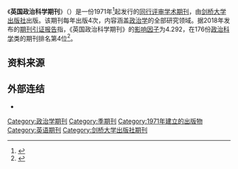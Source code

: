 {{Infobox journal
| title = 英国政治科学期刊<br/>{{lang|en|''British Journal of Political Science''}}
| cover =
| discipline = [[政治科学|政治科学]]
| language     = [[英文|英文]]
| abbreviation = Br. J. Political Sci.
| formernames = 
| publisher = [[剑桥大学出版社|剑桥大学出版社]]
| country = 
| editor = Shaun Bowler, Sona Golder, Robert Johns, René Lindstädt
| frequency = [[季刊|季刊]]
| history = 1971年至今
| impact = 4.292
| impact-year = 2018
| openaccess =
| website = https://www.cambridge.org/core/journals/british-journal-of-political-science
| JSTOR = 00071234
| OCLC = 863011750
| LCCN = 70022767
| CODEN =
| ISSN = 0007-1234
| eISSN = 1469-2112 
}}

《'''英国政治科学期刊'''》（{{lang|en|''British Journal of Political Science''}}）是一份1971年<ref>{{cite book |editor1=Madeleine Grawitz |editor2=Jean Leca |author=Elisabeth Gayon |date=1985 |title=Traité de science politique |chapter=Guide documentaire de l'étudiant et du chercheur en science politique |page=305 |language=fr |publisher=Presses Universitaires de France |isbn=2-13-038858-2}}</ref>起发行的[[同行评审|同行评审]][[学术期刊|学术期刊]]，由[[剑桥大学出版社|剑桥大学出版社]]出版。该期刊每年出版4次，内容涵盖[[政治学|政治学]]的全部研究领域。据2018年发布的[[期刊引证报告|期刊引证报告]]指，《英国政治科学期刊》的[[影响因子|影响因子]]为4.292，在176份[[政治科学|政治科学]]类的期刊排名第4位<ref name=WoS>{{cite book |year=2018 |chapter=Journals Ranked by Impact: Political Science |title=2018 Journal Citation Reports |publisher=Thomson Reuters |edition=Social Sciences |series=Web of Science}}</ref>。

== 资料来源 ==
{{reflist}}

== 外部连结 ==
* {{Official|1=https://www.cambridge.org/core/journals/british-journal-of-political-science}}

[[Category:政治学期刊|Category:政治学期刊]]
[[Category:季期刊|Category:季期刊]]
[[Category:1971年建立的出版物|Category:1971年建立的出版物]]
[[Category:英语期刊|Category:英语期刊]]
[[Category:剑桥大学出版社期刊|Category:剑桥大学出版社期刊]]
{{Academic-journal-stub}}